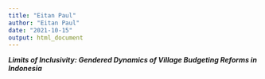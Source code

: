 ```yaml
---
title: "Eitan Paul"
author: "Eitan Paul"
date: "2021-10-15"
output: html_document
---
```


***Limits of Inclusivity: Gendered Dynamics of Village Budgeting Reforms in Indonesia***